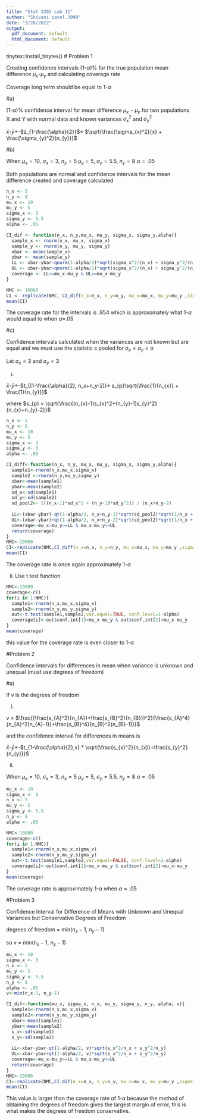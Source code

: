 ```yaml
---
title: "Stat 3202 Lab 11"
author: "Shivani patel.3999"
date: "3/28/2022"
output:
  pdf_document: default
  html_document: default
---
```


tinytex::install_tinytex()
# Problem 1

Creating confidence intervals (1-$\alpha$)% for the true population mean difference $\mu_x$-$\mu_y$ and calculating coverage rate

Coverage long term should be equal to 1-$\alpha$

#a)

(1-$\alpha$)% confidence interval for mean difference $\mu_{x}-\mu_{y}$ for two populations X and Y with normal data and known variances $\sigma_{x}^2$ and $\sigma_{y}^2$

$\bar{x}$-$\bar{y}$+-$z_{1-\frac{\alpha}{2}}$* $\sqrt{\frac{\sigma_{x}^2}{x} + \frac{\sigma_{y}^2}{n_{y}}}$ 

#b)

When $\mu_{x}=10$,  $\sigma_{x}=3$, $n_{x}=5$
$\mu_{y}=5$, $\sigma_{y}=5.5$, $n_{y}=8$        $\alpha=.05$ 

Both populations are normal and confidence intervals for the mean difference created and coverage calculated

```r
n_x <- 5
n_y <- 8
mu_x <- 10
mu_y <- 5
sigma_x <- 3            
sigma_y <- 5.5
alpha <- .05

CI_dif <- function(n_x, n_y,mu_x, mu_y, sigma_x, sigma_y,alpha){
  sample_x <- rnorm(n_x, mu_x, sigma_x)
  sample_y <- rnorm(n_y, mu_y, sigma_y)
  xbar <- mean(sample_x)
  ybar <- mean(sample_y)
  LL <- xbar-ybar-qnorm(1-alpha/2)*sqrt(sigma_x^2/(n_x) + sigma_y^2/(n_y))
  UL <- xbar-ybar+qnorm(1-alpha/2)*sqrt(sigma_x^2/(n_x) + sigma_y^2/(n_y))
  coverage <- LL<=mu_x-mu_y & UL>=mu_x-mu_y
}

NMC <- 10000
CI <- replicate(NMC, CI_dif(n_x=n_x, n_y=n_y, mu_x=mu_x, mu_y=mu_y ,sigma_x=sigma_x, sigma_y=sigma_y,alpha=alpha))
mean(CI)


```
The coverage rate for the intervals is .954 which is approxomately what 1-$\alpha$ would equal to when $\alpha$=.05


#c)

Confidence intervals calculated when the variances are not known but are equal and we must use the statistic s pooled for $\sigma_{x} = \sigma_{y} = \sigma$

Let $\sigma_{x}=3$ and $\sigma_{y}=3$

i)

$\bar{x}$-$\bar{y}$+-$t_{(1-\frac{\alpha}{2}, n_x+n_y-2)}* s_{p}\sqrt{\frac{1}{n_{x}} + \frac{1}{n_{y}}}$

where $s_{p} = \sqrt{\frac{(n_{x}-1)s_{x}^2+(n_{y}-1)s_{y}^2}{n_{x}+n_{y}-2}}$

```r
n_x <- 5
n_y <- 8
mu_x <- 10
mu_y <- 5
sigma_x <- 3            
sigma_y <- 3
alpha <- .05

CI_diff<-function(n_x, n_y, mu_x, mu_y, sigma_x, sigma_y,alpha){
  sample1<-rnorm(n_x,mu_x,sigma_x)
  sample2 <-rnorm(n_y,mu_y,sigma_y)
  xbar<-mean(sample1)
  ybar<-mean(sample2)
  sd_x<-sd(sample1)
  sd_y<-sd(sample2)
  sd_pool2<- (((n_x-1)*sd_x^2 + (n_y-1)*sd_y^2)) / (n_x+n_y-2)
  
  LL<-(xbar-ybar)-qt(1-alpha/2, n_x+n_y-2)*sqrt(sd_pool2)*sqrt(1/n_x + 1/n_y)
  UL<-(xbar-ybar)+qt(1-alpha/2, n_x+n_y-2)*sqrt(sd_pool2)*sqrt(1/n_x + 1/n_y)
  coverage<-mu_x-mu_y>=LL & mu_x-mu_y<=UL
  return(coverage)
}
NMC<-10000
CI<-replicate(NMC,CI_diff(n_x=n_x, n_y=n_y, mu_x=mu_x, mu_y=mu_y ,sigma_x=sigma_x, sigma_y=sigma_y,alpha=alpha))
mean(CI)

```
The coverage rate is once again approximately 1-$\alpha$

ii)
Use t.test function

```r
NMC<-10000
coverage<-c()
for(i in 1:NMC){
  sample1<-rnorm(n_x,mu_x,sigma_x)
  sample2<-rnorm(n_y,mu_y,sigma_y)
  out<-t.test(sample1,sample2,var.equal=TRUE, conf.level=1-alpha)
  coverage[i]<-out$conf.int[1]<mu_x-mu_y & out$conf.int[2]>mu_x-mu_y
}
mean(coverage)
```
this value for the coverage rate is even closer to 1-$\alpha$

#Problem 2

Confidence intervals for differences in mean when variance is unknown and unequal
(must use degrees of freedom)

#a)

If v is the degrees of freedom

i)

v = $\frac{(\frac{s_{A}^2}{n_{A}}+\frac{s_{B}^2}{n_{B}})^2}{\frac{s_{A}^4}{n_{A}^2(n_{A}-1)}+\frac{s_{B}^4}{n_{B}^2(n_{B}-1)}}$

and the confidence interval for differences in means is

$\bar{x}$-$\bar{y}$+-$t_{1-\frac{\alpha}{2},v} * \sqrt{\frac{s_{x}^2}{n_{x}}+\frac{s_{y}^2}{n_{y}}}$

ii)

When $\mu_{x}=10$,  $\sigma_{x}=3$, $n_{x}=5$
$\mu_{y}=5$, $\sigma_{y}=5.5$, $n_{y}=8$        $\alpha=.05$ 

```r
mu_x <- 10
sigma_x <- 3
n_x <- 5
mu_y <- 5
sigma_y <- 5.5
n_y <- 8
alpha <- .05

NMC<-10000
coverage<-c()
for(i in 1:NMC){
  sample1<-rnorm(n_x,mu_x,sigma_x)
  sample2<-rnorm(n_y,mu_y,sigma_y)
  out<-t.test(sample1,sample2,var.equal=FALSE, conf.level=1-alpha)
  coverage[i]<-out$conf.int[1]<mu_x-mu_y & out$conf.int[2]>mu_x-mu_y
}
mean(coverage)
```
The coverage rate is approximately 1-$\alpha$ when $\alpha=.05$

#Problem 3

Confidence Interval for Difference of Means with Unknown and Unequal Variances but Conservative Degrees of Freedom

degrees of freedom = min($n_{x}-1$, $n_{y}-1$)

so v = min($n_{x}-1$, $n_{y}-1$)

```r
mu_x <- 10
sigma_x <- 3
n_x <- 5
mu_y <- 5
sigma_y <- 5.5
n_y <- 8
alpha <- .05
v<-min(n_x-1, n_y-1)

CI_dif<-function(mu_x, sigma_x, n_x, mu_y, sigma_y, n_y, alpha, v){
  sample1<-rnorm(n_x,mu_x,sigma_x)
  sample2<-rnorm(n_y,mu_y,sigma_y)
  xbar<-mean(sample1)
  ybar<-mean(sample2)
  s_x<-sd(sample1)
  s_y<-sd(sample2)
 
  LL<-xbar-ybar-qt(1-alpha/2, v)*sqrt(s_x^2/n_x + s_y^2/n_y)
  UL<-xbar-ybar+qt(1-alpha/2, v)*sqrt(s_x^2/n_x + s_y^2/n_y)
  coverage<-mu_x-mu_y>=LL & mu_x-mu_y<=UL
  return(coverage)
}
NMC<-10000
CI<-replicate(NMC,CI_dif(n_x=n_x, n_y=n_y, mu_x=mu_x, mu_y=mu_y ,sigma_x=sigma_x, sigma_y=sigma_y,alpha=alpha, v=v))
mean(CI)
```
This value is larger than the coverage rate of 1-$\alpha$ because the method of obtaining the degrees of freedom gives the largest margin of error, this is what makes the degrees of freedom conservative.
